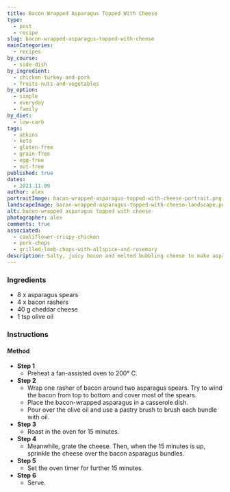 ```yaml
---
title: Bacon Wrapped Asparagus Topped With Cheese
type:
  - post
  - recipe
slug: bacon-wrapped-asparagus-topped-with-cheese
mainCategories:
  - recipes
by_course:
  - side-dish
by_ingredient:
  - chicken-turkey-and-pork
  - fruits-nuts-and-vegetables
by_option:
  - simple
  - everyday
  - family
by_diet:
  - low-carb
tags:
  - atkins
  - keto
  - gluten-free
  - grain-free
  - egg-free
  - nut-free
published: true
dates:
  - 2021.11.09
author: alex
portraitImage: bacon-wrapped-asparagus-topped-with-cheese-portrait.png
landscapeImage: bacon-wrapped-asparagus-topped-with-cheese-landscape.png
alt: bacon-wrapped asparagus topped with cheese
photographer: alex
comments: true
associated:
  - cauliflower-crispy-chicken
  - pork-chops
  - grilled-lamb-chops-with-allspice-and-rosemary
description: Salty, juicy bacon and melted bubbling cheese to make asparagus tasty.
---
```


<Ingredients>

### Ingredients

- 8 x asparagus spears
- 4 x bacon rashers
- 40 g cheddar cheese
- 1 tsp olive oil

</Ingredients>

<Instructions>

### Instructions

#### Method

- **Step 1**
  - Preheat a fan-assisted oven to 200° C.
- **Step 2**
  - Wrap one rasher of bacon around two asparagus spears. Try to wind the bacon from top to bottom and cover most of the spears.
  - Place the bacon-wrapped asparagus in a casserole dish.
  - Pour over the olive oil and use a pastry brush to brush each bundle with oil.
- **Step 3**
  - Roast in the oven for 15 minutes.
- **Step 4**
  - Meanwhile, grate the cheese. Then, when the 15 minutes is up, sprinkle the cheese over the bacon asparagus bundles.
- **Step 5**
  - Set the oven timer for further 15 minutes.
- **Step 6**
  - Serve.

</Instructions>

